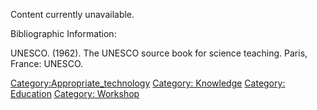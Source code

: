 Content currently unavailable.

Bibliographic Information: 

UNESCO. (1962). The UNESCO source book for science teaching. Paris, France: UNESCO.

[[Category:Appropriate_technology]]
[[Category: Knowledge]]
[[Category: Education]]
[[Category: Workshop]]